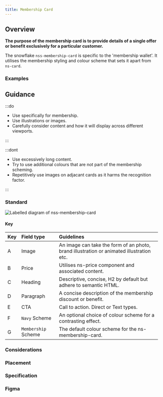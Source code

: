 ```yaml
---
title: Membership Card
---
```





## Overview

**The purpose of the membership card is to provide details of a single offer or benefit exclusively for a particular customer.**

<CompDetails name={componentName} />

The snowflake `nss-membership-card` is specific to the 'membership wallet'. It utilises the membership styling and colour scheme that sets it apart from `ns-card`.

### Examples

<Tabs>
  <TabItem label="Standard">
    <Tabs>
      <TabItem label="Membership scheme">
      </TabItem>
      <TabItem label="Navy scheme">
      </TabItem>
    </Tabs>
  </TabItem>
</Tabs>

## Guidance

:::do

- Use specifically for membership.
- Use illustrations or images.
- Carefully consider content and how it will display across different viewports.

:::

:::dont

- Use excessively long content.
- Try to use additional colours that are not part of the membership scheming.
- Repetitively use images on adjacant cards as it harms the recognition factor.

:::

### Standard

![Labelled diagram of nss-membership-card](@assets/components/nss-membership-card/guidance.webp)

#### Key

| Key | Field type | Guidelines |
| :--- | :--- | :--- |
| <span class="marker">A</span> | Image | An image can take the form of an photo, brand illustration or animated illustration etc. |
| <span class="marker">B</span> | Price | Utilises ns-price component and associated content. |
| <span class="marker">C</span> | Heading | Descriptive, concise, H2 by default but adhere to semantic HTML. |
| <span class="marker">D</span> | Paragraph | A concise description of the membership discount or benefit. |
| <span class="marker">E</span> | CTA | Call to action. Direct or Text types. |
| <span class="marker">F</span> | `Navy` Scheme | An optional choice of colour scheme for a contrasting effect. |
| <span class="marker">G</span> | `Membership` Scheme | The default colour scheme for the ns-membership-card. |

### Considerations

### Placement

<Placement name={componentName} />

### Specification

<Specification name={componentName} />

### Figma

<Figma name={componentName} />
